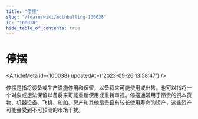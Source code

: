 ```yaml
---
title: "停摆"
slug: "/learn/wiki/mothballing-100038"
id: "100038"
hide_table_of_contents: true
---
```



# 停摆

<ArticleMeta id={100038} updatedAt={'2023-09-26 13:58:47'} />
<div className='border-solid border-b border-t-0 my-4 border-[var(--ifm-color-gray-300)]' />

停摆是指将设备或生产设施停用和保留，以备将来可能使用或出售。也可以指将一个对象或想法保留以备将来可能重新使用或重新审视。停摆通常用于昂贵的资本货物、机器设备、飞机、船舶、房产和其他昂贵且有较长使用寿命的资产，这些资产可能会受到不可预测的市场干扰。
